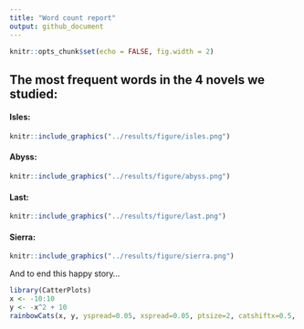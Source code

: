 ```yaml
---
title: "Word count report"
output: github_document
---
```


```r
knitr::opts_chunk$set(echo = FALSE, fig.width = 2)
```

## The most frequent words in the 4 novels we studied:

#### Isles:


```r
knitr::include_graphics("../results/figure/isles.png")
```

#### Abyss:

```r
knitr::include_graphics("../results/figure/abyss.png")
```


#### Last:

```r
knitr::include_graphics("../results/figure/last.png")
```


#### Sierra:

```r
knitr::include_graphics("../results/figure/sierra.png")
```

And to end this happy story...
```r
library(CatterPlots)
x <- -10:10
y <- -x^2 + 10
rainbowCats(x, y, yspread=0.05, xspread=0.05, ptsize=2, catshiftx=0.5, catshifty=-0.2, canvas=c(-0.5,1.5,-1,1.5))
```
